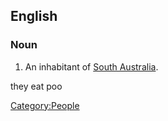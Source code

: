 ==English==
===Noun===
{{en-noun|sg=[[crow]] [[eater]]}}
# {{context|AU|jocular}} An inhabitant of [[South Australia]].
[[Category:People]]
they eat poo